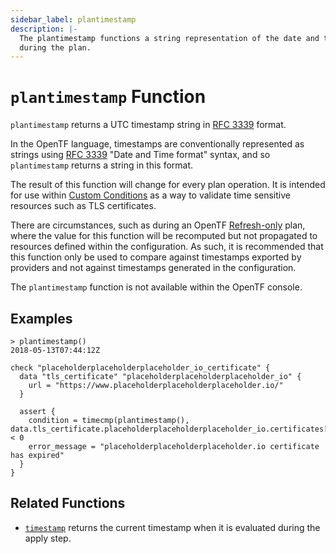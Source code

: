 ```yaml
---
sidebar_label: plantimestamp
description: |-
  The plantimestamp functions a string representation of the date and time
  during the plan.
---
```


# `plantimestamp` Function

`plantimestamp` returns a UTC timestamp string in [RFC 3339](https://tools.ietf.org/html/rfc3339) format.

In the OpenTF language, timestamps are conventionally represented as
strings using [RFC 3339](https://tools.ietf.org/html/rfc3339)
"Date and Time format" syntax, and so `plantimestamp` returns a string
in this format.

The result of this function will change for every plan operation. It is intended
for use within [Custom Conditions](/opentf/language/expressions/custom-conditions)
as a way to validate time sensitive resources such as TLS certificates.

There are circumstances, such as during an OpenTF [Refresh-only](/opentf/cli/commands/plan#planning-modes) plan, where
the value for this function will be recomputed but not propagated to resources
defined within the configuration. As such, it is recommended that this function
only be used to compare against timestamps exported by providers and not against
timestamps generated in the configuration.

The `plantimestamp` function is not available within the OpenTF console.

## Examples

```
> plantimestamp()
2018-05-13T07:44:12Z
```

```hcl
check "placeholderplaceholderplaceholder_io_certificate" {
  data "tls_certificate" "placeholderplaceholderplaceholder_io" {
    url = "https://www.placeholderplaceholderplaceholder.io/"
  }

  assert {
    condition = timecmp(plantimestamp(), data.tls_certificate.placeholderplaceholderplaceholder_io.certificates[0].not_after) < 0
    error_message = "placeholderplaceholderplaceholder.io certificate has expired"
  }
}
```

## Related Functions

* [`timestamp`](/opentf/language/functions/timestamp) returns the current timestamp when it is evaluated
during the apply step.
